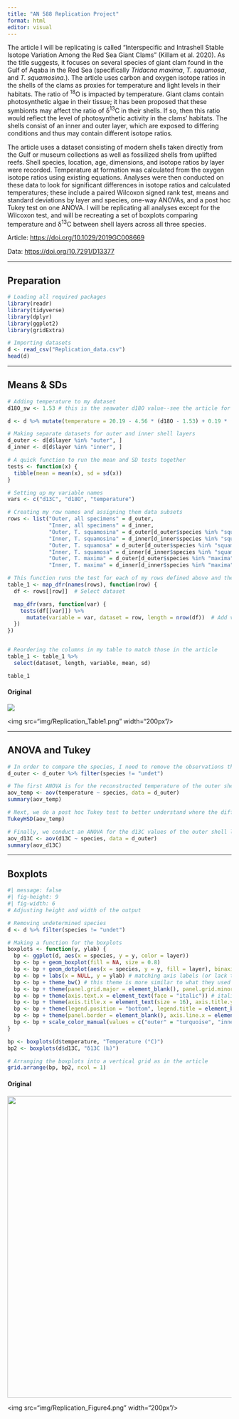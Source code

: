 ```yaml
---
title: "AN 588 Replication Project"
format: html
editor: visual
---
```


The article I will be replicating is called "Interspecific and Intrashell Stable Isotope Variation Among the Red Sea Giant Clams" (Killam et al. 2020). As the title suggests, it focuses on several species of giant clam found in the Gulf of Aqaba in the Red Sea (specifically *Tridacna maxima*, *T. squamosa*, and *T. squamosina.*). The article uses carbon and oxygen isotope ratios in the shells of the clams as proxies for temperature and light levels in their habitats. The ratio of ^18^O is impacted by temperature. Giant clams contain photosynthetic algae in their tissue; it has been proposed that these symbionts may affect the ratio of δ^13^C in their shells. If so, then this ratio would reflect the level of photosynthetic activity in the clams' habitats. The shells consist of an inner and outer layer, which are exposed to differing conditions and thus may contain different isotope ratios.

The article uses a dataset consisting of modern shells taken directly from the Gulf or museum collections as well as fossilized shells from uplifted reefs. Shell species, location, age, dimensions, and isotope ratios by layer were recorded. Temperature at formation was calculated from the oxygen isotope ratios using existing equations. Analyses were then conducted on these data to look for significant differences in isotope ratios and calculated temperatures; these include a paired Wilcoxon signed rank test, means and standard deviations by layer and species, one-way ANOVAs, and a post hoc Tukey test on one ANOVA. I will be replicating all analyses except for the Wilcoxon test, and will be recreating a set of boxplots comparing temperature and δ^13^C between shell layers across all three species.

Article: <https://doi.org/10.1029/2019GC008669>

Data: <https://doi.org/10.7291/D13377>

------------------------------------------------------------------------

## Preparation

```r
# Loading all required packages
library(readr)
library(tidyverse)
library(dplyr)
library(ggplot2)
library(gridExtra)

# Importing datasets
d <- read_csv("Replication_data.csv")
head(d)
```

------------------------------------------------------------------------

## Means & SDs

```r
# Adding temperature to my dataset
d18O_sw <- 1.53 # this is the seawater d18O value--see the article for an explanation of the specific value

d <- d %>% mutate(temperature = 20.19 - 4.56 * (d18O - 1.53) + 0.19 * (d18O - 1.53)) # equation taken from the article

# Making separate datasets for outer and inner shell layers
d_outer <- d[d$layer %in% "outer", ]
d_inner <- d[d$layer %in% "inner", ]

# A quick function to run the mean and SD tests together
tests <- function(x) {
  tibble(mean = mean(x), sd = sd(x))
}

# Setting up my variable names
vars <- c("d13C", "d18O", "temperature") 

# Creating my row names and assigning them data subsets
rows <- list("Outer, all specimens" = d_outer, 
             "Inner, all specimens" = d_inner, 
             "Outer, T. squamosina" = d_outer[d_outer$species %in% "squamosina", ], 
             "Inner, T. squamosina" = d_inner[d_inner$species %in% "squamosina", ], 
             "Outer, T. squamosa" = d_outer[d_outer$species %in% "squamosa", ], 
             "Inner, T. squamosa" = d_inner[d_inner$species %in% "squamosa", ], 
             "Outer, T. maxima" = d_outer[d_outer$species %in% "maxima", ], 
             "Inner, T. maxima" = d_inner[d_inner$species %in% "maxima", ])

# This function runs the test for each of my rows defined above and then compiles them into a single table.
table_1 <- map_dfr(names(rows), function(row) {
  df <- rows[[row]]  # Select dataset

  map_dfr(vars, function(var) {
    tests(df[[var]]) %>% 
      mutate(variable = var, dataset = row, length = nrow(df))  # Add variable & row names
  })
})


# Reordering the columns in my table to match those in the article
table_1 <- table_1 %>%
  select(dataset, length, variable, mean, sd)

table_1
```

#### Original

![](img/Replication_Table1.png)

\<img src="img/Replication_Table1.png" width="200px"/\>

------------------------------------------------------------------------

## ANOVA and Tukey

```r
# In order to compare the species, I need to remove the observations that are an undetermined species
d_outer <- d_outer %>% filter(species != "undet")

# The first ANOVA is for the reconstructed temperature of the outer shell layer between species.
aov_temp <- aov(temperature ~ species, data = d_outer)
summary(aov_temp)
```

```r
# Next, we do a post hoc Tukey test to better understand where the difference in the ANOVA above is coming from.
TukeyHSD(aov_temp)
```

```r
# Finally, we conduct an ANOVA for the d13C values of the outer shell layer between species.
aov_d13C <- aov(d13C ~ species, data = d_outer)
summary(aov_d13C)
```

------------------------------------------------------------------------

## Boxplots

```r
#| message: false
#| fig-height: 9
#| fig-width: 6
# Adjusting height and width of the output

# Removing undetermined species
d <- d %>% filter(species != "undet")

# Making a function for the boxplots
boxplots <- function(y, ylab) {
  bp <- ggplot(d, aes(x = species, y = y, color = layer))
  bp <- bp + geom_boxplot(fill = NA, size = 0.8)
  bp <- bp + geom_dotplot(aes(x = species, y = y, fill = layer), binaxis = "y", dotsize = 0.8, stackdir = "center", position = position_dodge(width = 0.75)) # adding all sample dots to the boxplot
  bp <- bp + labs(x = NULL, y = ylab) # matching axis labels (or lack thereof) to article
  bp <- bp + theme_bw() # this theme is more similar to what they used
  bp <- bp + theme(panel.grid.major = element_blank(), panel.grid.minor = element_blank()) # removing gridlines to match the look
  bp <- bp + theme(axis.text.x = element_text(face = "italic")) # italicizing x axis labels like in the figure
  bp <- bp + theme(axis.title.x = element_text(size = 16), axis.title.y = element_text(size = 16), axis.text.x = element_text(size = 12), axis.text.y = element_text(size = 12), legend.text = element_text(size = 12), legend.key.size = unit(1, "cm")) # adjusting sizes for axis titles, labels, and legend
  bp <- bp + theme(legend.position = "bottom", legend.title = element_blank()) # moving the legend to the bottom and removing its title
  bp <- bp + theme(panel.border = element_blank(), axis.line.x = element_line(color = "black"), axis.line.y = element_line(color = "black")) # reformatting borders to be more in line (pun intended) with the figure
  bp <- bp + scale_color_manual(values = c("outer" = "turquoise", "inner" = "indianred1")) # matching colors
}

bp <- boxplots(d$temperature, "Temperature (°C)")
bp2 <- boxplots(d$d13C, "δ13C (‰)")

# Arranging the boxplots into a vertical grid as in the article
grid.arrange(bp, bp2, ncol = 1)
```

#### Original

![](img/Replication_Figure4.png){width="539" height="677"}

\<img src="img/Replication_Figure4.png" width="200px"/\>
